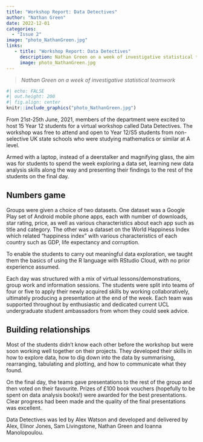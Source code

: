 ```yaml
---
title: "Workshop Report: Data Detectives"
author: "Nathan Green"
date: 2022-12-01
categories:
  - "Issue 2"
image: "photo_NathanGreen.jpg" 
links: 
   - title: "Workshop Report: Data Detectives"
     description: Nathan Green on a week of investigative statistical teamwork
     image: photo_NathanGreen.jpg
---
```


> *Nathan Green on a week of investigative statistical teamwork*

```r
#| echo: FALSE
#| out.height: 200
#| fig.align: center
knitr::include_graphics("photo_NathanGreen.jpg")
```


From 21st-25th June, 2021, members of the department were excited to host 15 Year 12 students for a virtual workshop called Data Detectives. The workshop was free to attend and open to Year 12/S5 students from non-selective UK state schools who were studying mathematics or similar at A level. 

Armed with a laptop, instead of a deerstalker and magnifying glass, the aim was for students to spend the week exploring a data set, learning new data analysis skills along the way and presenting their findings to the rest of the students on the final day. 

## Numbers game

Groups were given a choice of two datasets. One dataset was a Google Play set of Android mobile phone apps, each with number of downloads, star rating, price, as well as various characteristics about each app such as title and category. The other was a dataset on the World Happiness Index which related “happiness index” with various characteristics of each country such as GDP, life expectancy and corruption.

To enable the students to carry out meaningful data exploration, we taught them the basics of using the R language with RStudio Cloud, with no prior experience assumed. 

Each day was structured with a mix of virtual lessons/demonstrations, group work and information sessions. The students were split into teams of four or five to apply their newly acquired skills by working collaboratively, ultimately producing a presentation at the end of the week. Each team was supported throughout by enthusiastic and dedicated current UCL undergraduate student ambassadors from whom they could seek advice. 

## Building relationships

Most of the students didn’t know each other before the workshop but were soon working well together on their projects. They developed their skills in how to explore data, how to dig down into the data by summarising, rearranging, tabulating and plotting, and how to communicate what they found.

On the final day, the teams gave presentations to the rest of the group and then voted on their favourite. Prizes of £100 book vouchers (hopefully to be spent on data analysis books!) were awarded for the best presentations. Clear progress had been made and the quality of the final presentations was excellent.

Data Detectives was led by Alex Watson and developed and delivered by Alex, Elinor Jones, Sam Livingstone, Nathan Green and Ioanna Manolopoulou. 
